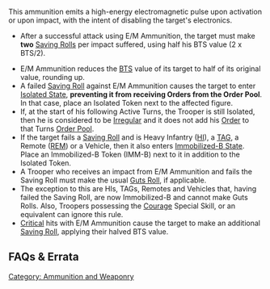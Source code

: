 {{section-ammo-and-weaponry}}


{{n4only}}
{{n4list}}
This ammunition emits a high-energy electromagnetic pulse upon activation or upon impact, with the intent of disabling the target's electronics.

{{skillbox |black| ELECTROMAGNETIC (E/M) AMMUNITION | }}
{{skill-label | Non-Lethal }}
{{Roll}}
* After a successful attack using E/M Ammunition, the target must make '''two''' [[Saving Roll]]s per impact suffered, using half his BTS value (2 x BTS/2).
{{effects}}
* E/M Ammunition reduces the [[BTS]] value of its target to half of its original value, rounding up.
* A failed [[Saving Roll]] against E/M Ammunition causes the target to enter [[Isolated State]], '''preventing it from receiving Orders from the Order Pool'''. In that case, place an Isolated Token next to the affected figure.
* If, at the start of his following Active Turns, the Trooper is still Isolated, then he is considered to be [[Irregular]] and it does not add his [[Order]] to that Turns [[Order Pool]].
* If the target fails a [[Saving Roll]] and is Heavy Infantry ([[HI]]), a [[TAG]], a Remote ([[REM]]) or a Vehicle, then it also enters [[Immobilized-B State]]. Place an Immobilized-B Token (IMM-B) next to it in addition to the Isolated Token.
* A Trooper who receives an impact from E/M Ammunition and fails the Saving Roll must make the usual [[Guts Roll]], if applicable.
* The exception to this are HIs, TAGs, Remotes and Vehicles that, having failed the Saving Roll, are now Immobilized-B and cannot make Guts Rolls. Also, Troopers possessing the [[Courage]] Special Skill, or an equivalent can ignore this rule.
* [[Critical]] hits with E/M Ammunition cause the target to make an additional [[Saving Roll]], applying their halved BTS value.


== FAQs & Errata ==

{{faqbox |
type = faq |
title = N4 FAQ |
version = 1.0, Jan 2021 |
q = Q: How does Bioimmunity interact with Ammunition and Traits that reduce the Saving Roll Attribute, for example AP or E/M Ammunition, or ARM=0? |
a = A: AP Ammunition is tied to the Saving Roll Attribute listed in a weapon’s profile. If Bioimmunity is used to make the Saving Roll against a different Attribute, that Attribute will not be halved.
In the same way, if Bioimmunity is used against a hit by E/M Ammunition to make the Saving Rolls against ARM, the ARM value will not be halved.
The ARM=0 Trait only applies if the Saving Roll is made against the ARM Attribute, and vice-versa for the BTS=0 Trait. |
related = [[Armor Piercing (AP) Ammunition]], [[Bioimmunity]], [[Electromagnetic (E/M) Ammunition]], [[Traits]] }}

{{n4end}}




[[Category: Ammunition and Weaponry]]